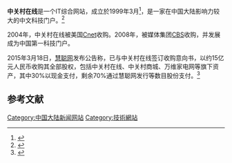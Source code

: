 {{refimprove|time=2019-06-21T04:43:36+00:00}}
{{Infobox Company 
|company_name=中关村在线
|company_name_en=
|company_logo=
|company_type=
|company_slogan=
|market_informat  ion=
| pañol.  Estados Unidos cines Unidosabbreviated_name=
|foundation=
|location=           
|area_served=全球
|telephone_no=
|founder=
|chairman=
|president=
|CEO=
|industry=[[互联网|互联网]]
|products=[[网站|网站]],[[电商|电商]]，[[论坛|论坛]]等
|services=网络媒体
|capital=
|revenue=
|operating_income=
|profit=
|total_asset=
|net_asset=
|market_value=
|num_employees=
|P/E ratio=
|earnings per share=
|Net asset value=
|accounting_period=
|parent=
|major_shareholder=
|divisions=
|subsid=
|homepage={{URL|http://www.zol.com.cn/}}
|footnotes=
|width=
}}    
'''中关村在线'''是一个IT综合网站，成立於1999年3月<ref>{{Cite web |url=http://media.people.com.cn/GB/10125918.html |title=中关村在线数码影像频道招聘全职评测编辑 |accessdate=2020-02-12 |archive-date=2020-02-13 |archive-url=https://web.archive.org/web/20200213120759/http://media.people.com.cn/GB/10125918.html |dead-url=no }}</ref>，是一家在中国大陆影响力较大的中文科技门户。<ref>{{Cite web|url=http://www.chinarank.org.cn/overview/Info.do?url=www.zol.com.cn&x=0&y=0|title=中关村在线_排名_流量总览_网站排名_中国网站排名|accessdate=2016-10-04|work=www.chinarank.org.cn|archive-date=2017-01-04|archive-url=https://web.archive.org/web/20170104222708/http://www.chinarank.org.cn/overview/Info.do?url=www.zol.com.cn&x=0&y=0|dead-url=yes}}</ref>

2004年，中关村在线被美国[[Cnet|Cnet]]收购。2008年，被媒体集团[[CBS|CBS]]收购，并发展成为中国第一科技门户。

2015年3月18日，[[慧聪网|慧聪网]]发布公告称，已与中关村在线签订收购意向书，以约15亿元人民币收购其全部股权，包括中关村在线、中关村商城、万维家电网等旗下资产，其中30%以现金支付，剩余70%通过慧聪网发行等数目股份支付。<ref>{{Cite web|url=http://tech.sina.com.cn/i/2015-03-18/doc-iawzuney0840931.shtml|title=中关村在线刘小东:15年3次被收购 营收需增10倍|accessdate=2016-10-04|archive-date=2017-01-04|archive-url=https://web.archive.org/web/20170104220722/http://tech.sina.com.cn/i/2015-03-18/doc-iawzuney0840931.shtml|dead-url=no}}</ref>

== 参考文献 ==
{{Reflist}}

[[Category:中国大陆新闻网站|Category:中国大陆新闻网站]]
[[Category:技術網站|Category:技術網站]]
{{网站小作品}}